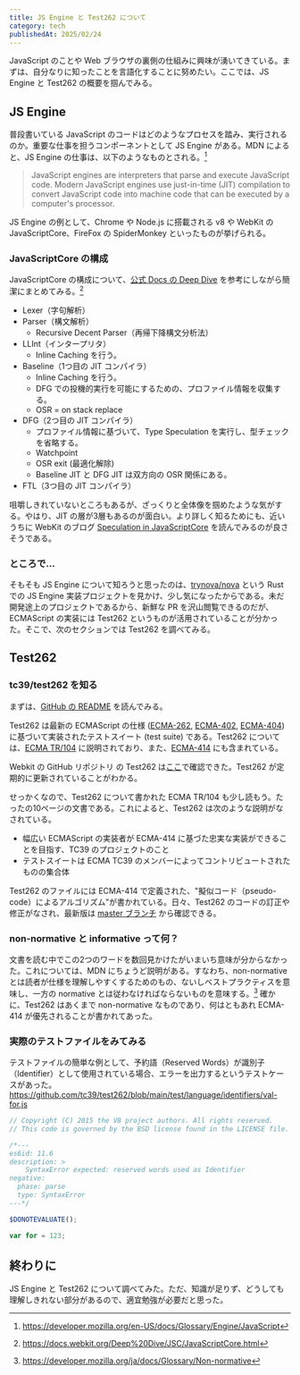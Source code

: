 ```yaml
---
title: JS Engine と Test262 について
category: tech
publishedAt: 2025/02/24
---
```


JavaScript のことや Web ブラウザの裏側の仕組みに興味が湧いてきている。まずは、自分なりに知ったことを言語化することに努めたい。ここでは、JS Engine と Test262 の概要を掴んでみる。

## JS Engine

普段書いている JavaScript のコードはどのようなプロセスを踏み、実行されるのか。重要な仕事を担うコンポーネントとして JS Engine がある。MDN によると、JS Engine の仕事は、以下のようなものとされる。[^1]

> JavaScript engines are interpreters that parse and execute JavaScript code. Modern JavaScript engines use just-in-time (JIT) compilation to convert JavaScript code into machine code that can be executed by a computer's processor.

JS Engine の例として、Chrome や Node.js に搭載される v8 や WebKit の JavaScriptCore、FireFox の SpiderMonkey といったものが挙げられる。

### JavaScriptCore の構成
JavaScriptCore の構成について、[公式 Docs の Deep Dive](https://docs.webkit.org/Deep%20Dive/JSC/JavaScriptCore.html) を参考にしながら簡潔にまとめてみる。[^2]

- Lexer（字句解析）
- Parser（構文解析）
  - Recursive Decent Parser（再帰下降構文分析法）
- LLInt（インタープリタ）
  - Inline Caching を行う。
- Baseline（1つ目の JIT コンパイラ）
  - Inline Caching を行う。
  - DFG での投機的実行を可能にするための、プロファイル情報を収集する。
  - OSR = on stack replace
- DFG（2つ目の JIT コンパイラ）
  - プロファイル情報に基づいて、Type Speculation を実行し、型チェックを省略する。
  - Watchpoint
  - OSR exit (最適化解除)
  - Baseline JIT と DFG JIT は双方向の OSR 関係にある。
- FTL（3つ目の JIT コンパイラ）

咀嚼しきれていないところもあるが、ざっくりと全体像を掴めたような気がする。やはり、JIT の層が3層もあるのが面白い。より詳しく知るためにも、近いうちに WebKit のブログ [Speculation in JavaScriptCore](https://webkit.org/blog/10308/speculation-in-javascriptcore/) を読んでみるのが良さそうである。

### ところで...
そもそも JS Engine について知ろうと思ったのは、[trynova/nova](https://github.com/trynova/nova) という Rust での JS Engine 実装プロジェクトを見かけ、少し気になったからである。未だ開発途上のプロジェクトであるから、新鮮な PR を沢山閲覧できるのだが、ECMAScript の実装には Test262 というものが活用されていることが分かった。そこで、次のセクションでは Test262 を調べてみる。

## Test262

### tc39/test262 を知る

まずは、[GitHub の README](https://github.com/tc39/test262?tab=readme-ov-file) を読んでみる。

Test262 は最新の ECMAScript の仕様 ([ECMA-262](https://tc39.es/ecma262/), [ECMA-402](https://tc39.es/ecma402/), [ECMA-404](https://ecma-international.org/wp-content/uploads/ECMA-404.pdf)) に基づいて実装されたテストスイート (test suite) である。Test262 については、[ECMA TR/104](https://ecma-international.org/wp-content/uploads/ECMA_TR-104_2nd_edition_december_2016.pdf) に説明されており、また、[ECMA-414](https://ecma-international.org/wp-content/uploads/ECMA-414.pdf) にも含まれている。

Webkit の GitHub リポジトリ の Test262 は[ここ](https://github.com/WebKit/WebKit/tree/main/JSTests/test262)で確認できた。Test262 が定期的に更新されていることがわかる。

せっかくなので、Test262 について書かれた ECMA TR/104 も少し読もう。たったの10ページの文書である。これによると、Test262 は次のような説明がなされている。
- 幅広い ECMAScript の実装者が ECMA-414 に基づた忠実な実装ができることを目指す、TC39 のプロジェクトのこと
- テストスイートは ECMA TC39 のメンバーによってコントリビュートされたものの集合体

Test262 のファイルには ECMA-414 で定義された、"擬似コード（pseudo-code）によるアルゴリズム"が書かれている。日々、Test262 のコードの訂正や修正がなされ、最新版は [master ブランチ](https://github.com/tc39/test262/tree/master) から確認できる。

### non-normative と informative って何？
文書を読む中でこの2つのワードを数回見かけたがいまいち意味が分からなかった。これについては、MDN にちょうど説明がある。すなわち、non-normative とは読者が仕様を理解しやすくするためのもの、ないしベストプラクティスを意味し、一方の normative とは従わなければならないものを意味する。[^3] 確かに、Test262 はあくまで non-normative なものであり、何はともあれ ECMA-414 が優先されることが書かれてあった。

### 実際のテストファイルをみてみる
テストファイルの簡単な例として、予約語（Reserved Words）が識別子（Identifier）として使用されている場合、エラーを出力するというテストケースがあった。
https://github.com/tc39/test262/blob/main/test/language/identifiers/val-for.js

```js title="val-for.js"
// Copyright (C) 2015 the V8 project authors. All rights reserved.
// This code is governed by the BSD license found in the LICENSE file.

/*---
es6id: 11.6
description: >
    SyntaxError expected: reserved words used as Identifier
negative:
  phase: parse
  type: SyntaxError
---*/

$DONOTEVALUATE();

var for = 123;
```

## 終わりに
JS Engine と Test262 について調べてみた。ただ、知識が足りず、どうしても理解しきれない部分があるので、適宜勉強が必要だと思った。

[^1]: https://developer.mozilla.org/en-US/docs/Glossary/Engine/JavaScript
[^2]: https://docs.webkit.org/Deep%20Dive/JSC/JavaScriptCore.html
[^3]: https://developer.mozilla.org/ja/docs/Glossary/Non-normative
